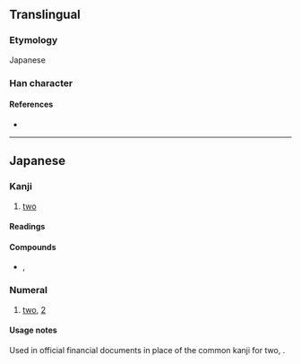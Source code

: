 {{character info/new}}
==Translingual==
{{Han simplified forms|貳|弐|贰}}
===Etymology===
Japanese {{Han simp|貳|f=貝|t=一}}

===Han character===
{{Han char|rn=56|rad=弋|as=03|sn=6|four=|canj=MPMM|ids=⿱一弍}}

====References====
* {{Han ref|kx=0355.061|hdz=10558.061|uh=5F10|ud=24336}}

----

==Japanese==
{{ja-kanji forms|弐|貳}}

===Kanji===
{{ja-kanji|grade=c|rs=弋03|kyu=貳}}

# [[two]]

====Readings====
{{ja-readings
|goon=に
|kanon=じ
|kun=ふた-つ, そえ-
}}

====Compounds====
* {{ja-r|弐%心|に%しん}}, {{ja-r|弐%心|ふた%ごころ}}

===Numeral===
{{ja-pos|numeral|に}}

# [[two]], [[2]]

====Usage notes====
Used in official financial documents in place of the common kanji for two, {{ja-l|二}}.